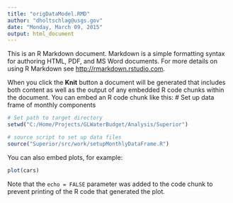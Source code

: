 ```yaml
---
title: "origDataModel.RMD"
author: "dholtschlag@usgs.gov"
date: "Monday, March 09, 2015"
output: html_document
---
```


This is an R Markdown document. Markdown is a simple formatting syntax for authoring HTML, PDF, and MS Word documents. For more details on using R Markdown see <http://rmarkdown.rstudio.com>.

When you click the **Knit** button a document will be generated that includes both content as well as the output of any embedded R code chunks within the document. You can embed an R code chunk like this:
# Set up data frame of monthly components 

```r
# Set path to target directory
setwd("C:/Home/Projects/GLWaterBudget/Analysis/Superior")

# source script to set up data files
source("Superior/src/work/setupMonthlyDataFrame.R")
```

You can also embed plots, for example:

```r
plot(cars)
```

Note that the `echo = FALSE` parameter was added to the code chunk to prevent printing of the R code that generated the plot.
